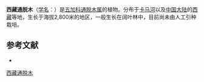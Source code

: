 {{Speciesbox
| name = 西藏通脱木
| status = 
| status_system = 
| image = 
| genus = Tetrapanax
| species = tibetanus
| authority = Hoo
}}

'''西藏通脱木'''（[[学名|学名]]：{{lang|la|''Tetrapanax tibetanus''}}）是[[五加科|五加科]][[通脱木属|通脱木属]]的植物。分布于[[卡马河|卡马河]]以及[[中国大陆|中国大陆]]的[[西藏|西藏]]等地，生长于海拔2,800米的地区，一般生长在阔叶林中，目前尚未由人工引种栽培。

== 参考文献 ==
<div class="references-small">
* {{cite web| url =http://www.bioinfo.cn/db05/KmzwSpecies.php?action=view&id=372| title =西藏通脱木| work =《中国高等植物数据库全库》| publisher =中国科学院微生物研究所| author =昆明植物研究所| accessdate =2009-02-21| deadurl =yes| archiveurl =https://web.archive.org/web/20160305032417/http://www.bioinfo.cn/db05/KmzwSpecies.php?action=view&id=372| archivedate =2016-03-05| df =}}
</div>
{{Taxonbar|from=Q5466097}}

[[Category:通脱木属|西藏通脱木]]


{{Apiales-stub}}
